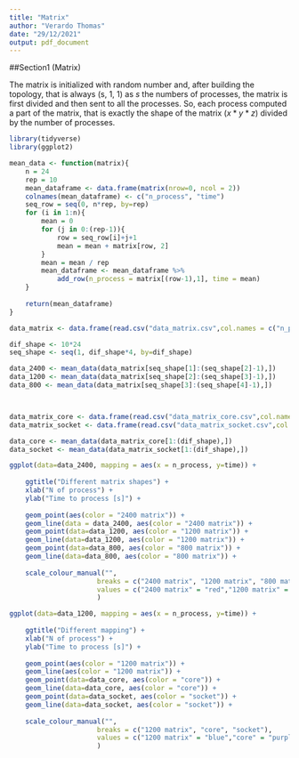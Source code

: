 ```yaml
---
title: "Matrix"
author: "Verardo Thomas"
date: "29/12/2021"
output: pdf_document
---
```


##Section1 (Matrix)

The matrix is initialized with random number and, after building the topology, that is always (s, 1, 1) as $s$ the numbers of processes, the matrix is first divided and then sent to all the processes. So, each process computed a part of the matrix, that is exactly the shape of the matrix ($x*y*z$) divided by the number of processes.

```r
library(tidyverse)
library(ggplot2)

mean_data <- function(matrix){
    n = 24
    rep = 10
    mean_dataframe <- data.frame(matrix(nrow=0, ncol = 2))
    colnames(mean_dataframe) <- c("n_process", "time")
    seq_row = seq(0, n*rep, by=rep)
    for (i in 1:n){
        mean = 0
        for (j in 0:(rep-1)){
            row = seq_row[i]+j+1
            mean = mean + matrix[row, 2]
        }
        mean = mean / rep
        mean_dataframe <- mean_dataframe %>%
            add_row(n_process = matrix[(row-1),1], time = mean)
    }
    
    return(mean_dataframe)
}


```


```r
data_matrix <- data.frame(read.csv("data_matrix.csv",col.names = c("n_process", "time"), header = F))

dif_shape <- 10*24
seq_shape <- seq(1, dif_shape*4, by=dif_shape)

data_2400 <- mean_data(data_matrix[seq_shape[1]:(seq_shape[2]-1),])
data_1200 <- mean_data(data_matrix[seq_shape[2]:(seq_shape[3]-1),])
data_800 <- mean_data(data_matrix[seq_shape[3]:(seq_shape[4]-1),])



data_matrix_core <- data.frame(read.csv("data_matrix_core.csv",col.names = c("n_process", "time"), header = F))
data_matrix_socket <- data.frame(read.csv("data_matrix_socket.csv",col.names = c("n_process", "time"), header = F))

data_core <- mean_data(data_matrix_core[1:(dif_shape),])
data_socket <- mean_data(data_matrix_socket[1:(dif_shape),])

```



```r

ggplot(data=data_2400, mapping = aes(x = n_process, y=time)) +
    
    ggtitle("Different matrix shapes") +
    xlab("N of process") +
    ylab("Time to process [s]") +
    
    geom_point(aes(color = "2400 matrix")) +
    geom_line(data = data_2400, aes(color = "2400 matrix")) +
    geom_point(data=data_1200, aes(color = "1200 matrix")) +
    geom_line(data=data_1200, aes(color = "1200 matrix")) +
    geom_point(data=data_800, aes(color = "800 matrix")) +
    geom_line(data=data_800, aes(color = "800 matrix")) +
    
    scale_colour_manual("", 
                      breaks = c("2400 matrix", "1200 matrix", "800 matrix"),
                      values = c("2400 matrix" = "red","1200 matrix" = "orange", "800 matrix" = "yellow")
                      ) 

```

```r

ggplot(data=data_1200, mapping = aes(x = n_process, y=time)) +
    
    ggtitle("Different mapping") +
    xlab("N of process") +
    ylab("Time to process [s]") +
    
    geom_point(aes(color = "1200 matrix")) +
    geom_line(aes(color = "1200 matrix")) +
    geom_point(data=data_core, aes(color = "core")) +
    geom_line(data=data_core, aes(color = "core")) +
    geom_point(data=data_socket, aes(color = "socket")) +
    geom_line(data=data_socket, aes(color = "socket")) +
    
    scale_colour_manual("", 
                      breaks = c("1200 matrix", "core", "socket"),
                      values = c("1200 matrix" = "blue","core" = "purple", "socket" = "cyan")
                      ) 

```

```r

```

```r

```